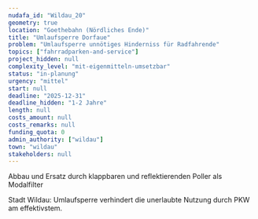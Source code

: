 ```yaml
---
nudafa_id: "Wildau_20"
geometry: true
location: "Goethebahn (Nördliches Ende)"
title: "Umlaufsperre Dorfaue"
problem: "Umlaufsperre unnötiges Hinderniss für Radfahrende"
topics: ["fahrradparken-and-service"]
project_hidden: null
complexity_level: "mit-eigenmitteln-umsetzbar"
status: "in-planung"
urgency: "mittel"
start: null
deadline: "2025-12-31"
deadline_hidden: "1-2 Jahre"
length: null
costs_amount: null
costs_remarks: null
funding_quota: 0
admin_authority: ["wildau"]
town: "wildau"
stakeholders: null
---
```

Abbau und Ersatz durch klappbaren und reflektierenden Poller als Modalfilter

Stadt Wildau: Umlaufsperre verhindert die unerlaubte Nutzung durch PKW am effektivstem.
